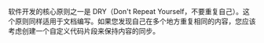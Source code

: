 软件开发的核心原则之一是 DRY（Don't Repeat Yourself，不要重复自己）。这个原则同样适用于文档编写。如果您发现自己在多个地方重复相同的内容，您应该考虑创建一个自定义代码片段来保持内容的同步。

